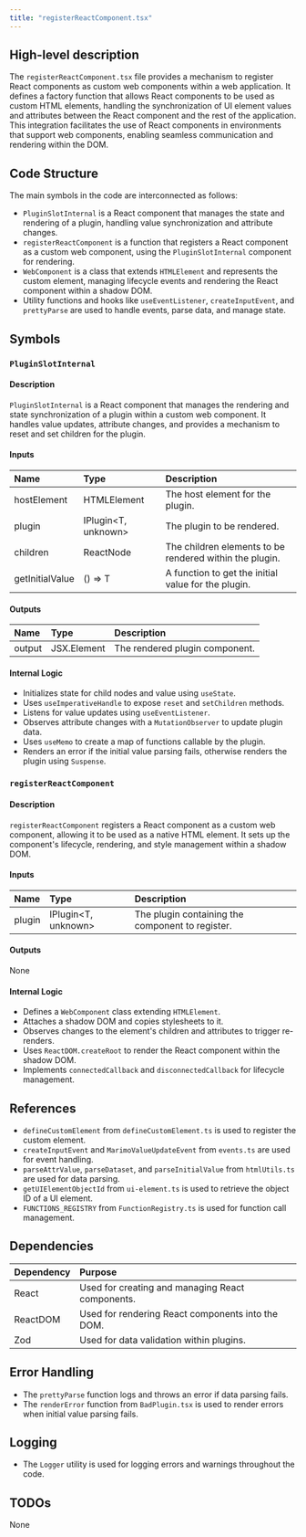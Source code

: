 ```yaml
---
title: "registerReactComponent.tsx"
---
```


## High-level description

The `registerReactComponent.tsx` file provides a mechanism to register React components as custom web components within a web application. It defines a factory function that allows React components to be used as custom HTML elements, handling the synchronization of UI element values and attributes between the React component and the rest of the application. This integration facilitates the use of React components in environments that support web components, enabling seamless communication and rendering within the DOM.

## Code Structure

The main symbols in the code are interconnected as follows:
- `PluginSlotInternal` is a React component that manages the state and rendering of a plugin, handling value synchronization and attribute changes.
- `registerReactComponent` is a function that registers a React component as a custom web component, using the `PluginSlotInternal` component for rendering.
- `WebComponent` is a class that extends `HTMLElement` and represents the custom element, managing lifecycle events and rendering the React component within a shadow DOM.
- Utility functions and hooks like `useEventListener`, `createInputEvent`, and `prettyParse` are used to handle events, parse data, and manage state.

## Symbols

### `PluginSlotInternal`
#### Description
`PluginSlotInternal` is a React component that manages the rendering and state synchronization of a plugin within a custom web component. It handles value updates, attribute changes, and provides a mechanism to reset and set children for the plugin.

#### Inputs
| Name | Type | Description |
|:-----|:-----|:------------|
| hostElement | HTMLElement | The host element for the plugin. |
| plugin | IPlugin&lt;T, unknown&gt; | The plugin to be rendered. |
| children | ReactNode | The children elements to be rendered within the plugin. |
| getInitialValue | () =&gt; T | A function to get the initial value for the plugin. |

#### Outputs
| Name | Type | Description |
|:-----|:-----|:------------|
| output | JSX.Element | The rendered plugin component. |

#### Internal Logic
- Initializes state for child nodes and value using `useState`.
- Uses `useImperativeHandle` to expose `reset` and `setChildren` methods.
- Listens for value updates using `useEventListener`.
- Observes attribute changes with a `MutationObserver` to update plugin data.
- Uses `useMemo` to create a map of functions callable by the plugin.
- Renders an error if the initial value parsing fails, otherwise renders the plugin using `Suspense`.

### `registerReactComponent`
#### Description
`registerReactComponent` registers a React component as a custom web component, allowing it to be used as a native HTML element. It sets up the component's lifecycle, rendering, and style management within a shadow DOM.

#### Inputs
| Name | Type | Description |
|:-----|:-----|:------------|
| plugin | IPlugin&lt;T, unknown&gt; | The plugin containing the component to register. |

#### Outputs
None

#### Internal Logic
- Defines a `WebComponent` class extending `HTMLElement`.
- Attaches a shadow DOM and copies stylesheets to it.
- Observes changes to the element's children and attributes to trigger re-renders.
- Uses `ReactDOM.createRoot` to render the React component within the shadow DOM.
- Implements `connectedCallback` and `disconnectedCallback` for lifecycle management.

## References

- `defineCustomElement` from `defineCustomElement.ts` is used to register the custom element.
- `createInputEvent` and `MarimoValueUpdateEvent` from `events.ts` are used for event handling.
- `parseAttrValue`, `parseDataset`, and `parseInitialValue` from `htmlUtils.ts` are used for data parsing.
- `getUIElementObjectId` from `ui-element.ts` is used to retrieve the object ID of a UI element.
- `FUNCTIONS_REGISTRY` from `FunctionRegistry.ts` is used for function call management.

## Dependencies

| Dependency | Purpose |
|:-----------|:--------|
| React | Used for creating and managing React components. |
| ReactDOM | Used for rendering React components into the DOM. |
| Zod | Used for data validation within plugins. |

## Error Handling

- The `prettyParse` function logs and throws an error if data parsing fails.
- The `renderError` function from `BadPlugin.tsx` is used to render errors when initial value parsing fails.

## Logging

- The `Logger` utility is used for logging errors and warnings throughout the code.

## TODOs
None